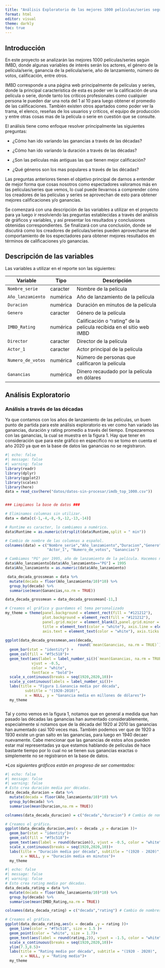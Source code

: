```yaml
---
title: "Análisis Exploratorio de las mejores 1000 películas/series según IMBD"
format: html
editor: visual
theme: darkly
toc: true
---
```


## Introducción

En este proyecto se analizarán las mejores 1000 películas/series según IMBD, donde algunas variables de interés serán los actores, el género de la película/serie, ganancia de la película/serie, año de lanzamiento, número de votos, calificación, entre otros.

IMBD corresponde a una página web principalmente de películas y series, donde la principal característica de esta es poder ver la calificación de una película o serie, donde tanto los críticos profesionales como cualquier persona le pueden dar una nota del 1 al 10 para luego obtener el promedio de las calificaciones. También existen otros apartados como poder ver la trama, el elenco, reseñas de los usuarios y críticos, el equipo de producción y entre otras cosas mas de la película o serie en cuestión que se consulte.

El análisis tiene como enfoque resolver principalmente las siguientes preguntas:

-   ¿Cómo han ido variando las ganancias a través de las décadas?

-   ¿Cómo han ido variando la duración a través de las décadas?

-   ¿Son las películas más antiguas las que tienen mejor calificación?

-   ¿Qué géneros son los mas populares a través de las décadas?

Las preguntas anteriores tienen el objetivo principal de darnos a entender de mejor forma que cosas nosotros como espectadores valoramos más en las películas/series que vemos, lo cual puede llevarnos a comprender cómo los creadores de las películas y series se aprovechan de esto para obtener mejores calificaciones y/o ganancias.

Se comenzará con una descripción de las variables a utilizar en el proyecto para ya luego ir resolviendo las preguntas establecidas a través del análisis de gráficos y variables, y así presentar los resultados y conclusiones obtenidas correspondientes. Se finalizará con una conclusión, donde se discutirá como los creadores de películas/series pueden aprovecharse del comportamiento de los espectadores para obtener mejores resultados en términos de calificaciones y/o ganancias.

## Descripción de las variables

Las variables a utilizar en el reporte son las siguientes:

| Variable          | Tipo     | Descripción                                                          |
|-------------------|----------|----------------------------------------------------------------------|
| `Nombre_serie`    | caracter | Nombre de la película                                                |
| `Año_lanzamiento` | numérica | Año de lanzamiento de la película                                    |
| `Duracion`        | numérica | Duración en minutos de la película                                   |
| `Genero`          | caracter | Género de la película                                                |
| `IMBD_Rating`     | numérica | Calificación o "rating" de la película recibida en el sitio web IMBD |
| `Director`        | caracter | Director de la película                                              |
| `Actor_1`         | caracter | Actor principal de la película                                       |
| `Numero_de_votos` | numérica | Número de personas que calificaron la película                       |
| `Ganancias`       | numérica | Dinero recaudado por la película en dólares                          |

## Análisis Exploratorio

### Análisis a través de las décadas

Ya que contamos con los años de lanzamiento de las películas, un buen punto de partida para este análisis exploratorio es ver como han variado las ganancias, duración y rating promedio a través del tiempo. Empezaremos con las ganancias, la cual se muestra en la figura 1. Hay que tener en consideración que para este gráfico en específico no se tomo en cuenta el año 2020 ya que en la base de datos las ganancias no se registraron.

```r
#| echo: false
#| message: false
#| warning: false
library(readr)
library(dplyr)
library(ggplot2)
library(scales)
library(here)
data = read_csv(here("datos/datos-sin-procesar/imdb_top_1000.csv"))


### Limpiamos la base de datos ###

# Eliminamos columnas sin utilizar.
data = data[c(-1,-4,-8,-9,-12,-13,-14)]

# Runtime es caracter, lo cambiamos a numérico. 
data$Runtime = as.numeric(strsplit(data$Runtime,split = " min"))

# Cambio de nombre de las columnas a español.
colnames(data) = c("Nombre_serie","Año_lanzamiento","Duracion","Genero","IMBD_Rating","Director",
                   "Actor_1", "Numero_de_votos", "Ganancias")

# Cambiamos "PG" por 1995, año de lanzamiento de la película. Hacemos numérica la variable.
data$Año_lanzamiento[data$Año_lanzamiento=="PG"] = 1995
data$Año_lanzamiento = as.numeric(data$Año_lanzamiento)

 data_decada_grossmean = data %>% 
  mutate(decada = floor(Año_lanzamiento/10)*10) %>% 
  group_by(decada) %>% 
  summarise(mean(Ganancias,na.rm = TRUE)) 

data_decada_grossmean = data_decada_grossmean[-11,]

# Creamos el gráfico y guardamos el tema personalizado
my_theme = theme(panel.background = element_rect(fill = "#121212"),
                 plot.background = element_rect(fill = "#121212"),
                 panel.grid.major = element_blank(),panel.grid.minor = element_blank(),
                 title = element_text(color = "white"), axis.line = element_line(color="white"),
                 axis.text = element_text(color = "white"), axis.ticks = element_blank())
 
ggplot(data_decada_grossmean,aes(decada,
                                 round(`mean(Ganancias, na.rm = TRUE)`),4)) +
  geom_bar(stat = "identity") + 
  geom_col(fill = "#f5c518")+
  geom_text(aes(label = label_number_si()(`mean(Ganancias, na.rm = TRUE)`)),
            vjust = -0.5,
            color = "white",
            fontface = "bold")+
  scale_x_continuous(breaks = seq(1920,2020,10))+
  scale_y_continuous(labels = label_number_si())+
  labs(title = "Figura 1.Ganancia media por década",
         subtitle = "(1920-2010)",
         x = NULL, y = "Ganancia media en millones de dólares")+
  my_theme



```

Tal y como vemos en la figura 1, notamos que en general a medida que han pasado las décadas las ganancias han aumentado considerablemente, especialmente si notamos que de la década del 1920 al 2010 las ganancias han aumentado casi 100 veces mas. También podemos ver que de 1920 a 1930 existe un gran salto en las ganancias, para luego en 1940 decaer nuevamente. Cabe mencionar que las ganancias de estos años pueden estar mal representadas ya que estamos hablando de películas de hace bastante tiempo por lo cual no se tienen sus ganancias exactas o simplemente no se registraron en la base de datos.

*\*Los siguientes gráficos están en progreso de ser comentados:*

```r
#| echo: false
#| message: false
#| warning: false
# Esto crea duración media por décadas.
data_decada_duracion = data %>% 
  mutate(decada = floor(Año_lanzamiento/10)*10) %>% 
  group_by(decada) %>% 
  summarise(mean(Duracion,na.rm = TRUE))

colnames(data_decada_duracion) = c("decada","duracion") # Cambio de nombres a las columnas.

# Creamos el gráfico.
ggplot(data_decada_duracion,aes(x = decada ,y = duracion ))+
  geom_bar(stat = "identity")+
  geom_col(fill = "#f5c518")+
  geom_text(aes(label = round(duracion)), vjust = -0.5, color = "white", fontface = "bold")+
  scale_x_continuous(breaks = seq(1920,2020,10))+
  labs(title = "Duración media por década", subtitle = "(1920 - 2020)",
       x = NULL, y = "Duración media en minutos")+
  my_theme
```

```r
#| echo: false
#| message: false
#| warning: false
# Esto crea rating medio por décadas.
data_decada_rating = data %>% 
  mutate(decada = floor(Año_lanzamiento/10)*10) %>% 
  group_by(decada) %>% 
  summarise(mean(IMBD_Rating,na.rm = TRUE)) 

colnames(data_decada_rating) = c("decada","rating") # Cambio de nombres a las columnas.

# Creamos el gráfico.
ggplot(data_decada_rating,aes(x = decada ,y = rating ))+
  geom_line(color = "#f5c518", size = 1.5 )+
  geom_point(color = "white", size = 1.7)+
  geom_text(aes(label = round(rating,2)), vjust = -1.5, color = "white", fontface = "bold")+
  scale_x_continuous(breaks = seq(1920,2020,10))+
  ylim(7.3,8.5)+
  labs(title = "Rating medio por década", subtitle = "(1920 - 2020)",
       x = NULL, y = "Rating medio")+
  my_theme
```
